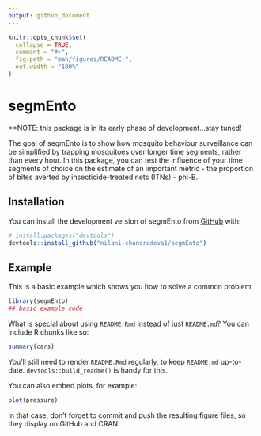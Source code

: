 ```yaml
---
output: github_document
---
```


<!-- README.md is generated from README.Rmd. Please edit that file -->

```r
knitr::opts_chunk$set(
  collapse = TRUE,
  comment = "#>",
  fig.path = "man/figures/README-",
  out.width = "100%"
)
```

# segmEnto

<!-- badges: start -->
<!-- badges: end -->

**NOTE: this package is in its early phase of development...stay tuned!

The goal of segmEnto is to show how mosquito behaviour surveillance can be simplified by trapping mosquitoes over longer time segments, rather than every hour. In this package, you can test the influence of your time segments of choice on the estimate of an important metric - the proportion of bites averted by insecticide-treated nets (ITNs) - phi-B. 

## Installation

You can install the development version of segmEnto from [GitHub](https://github.com/) with:

``` r
# install.packages("devtools")
devtools::install_github("nilani-chandradeva1/segmEnto")
```

## Example

This is a basic example which shows you how to solve a common problem:

```r
library(segmEnto)
## basic example code
```

What is special about using `README.Rmd` instead of just `README.md`? You can include R chunks like so:

```r
summary(cars)
```

You'll still need to render `README.Rmd` regularly, to keep `README.md` up-to-date. `devtools::build_readme()` is handy for this.

You can also embed plots, for example:

```r
plot(pressure)
```

In that case, don't forget to commit and push the resulting figure files, so they display on GitHub and CRAN.
